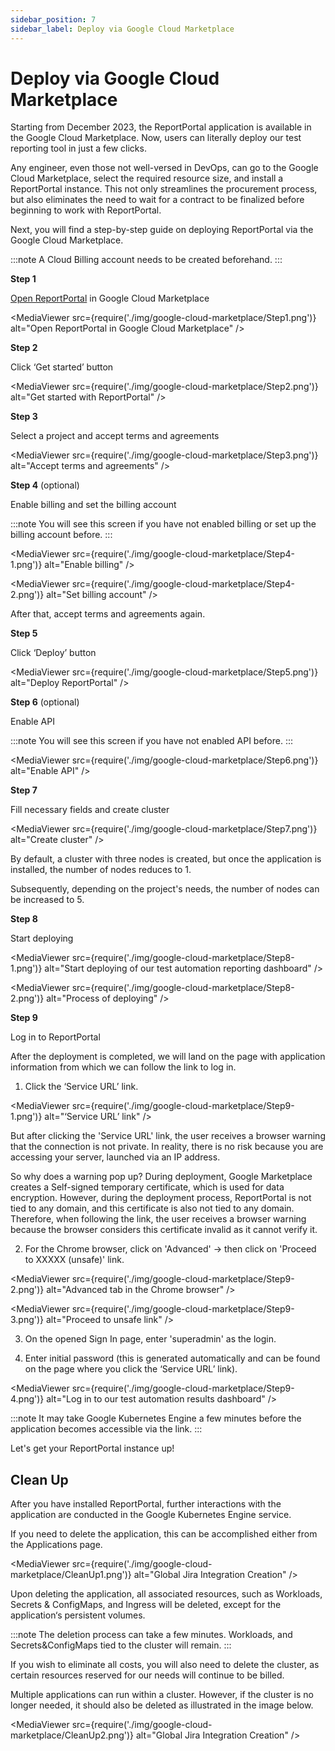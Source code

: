 ```yaml
---
sidebar_position: 7
sidebar_label: Deploy via Google Cloud Marketplace
---
```


# Deploy via Google Cloud Marketplace

Starting from December 2023, the ReportPortal application is available in the Google Cloud Marketplace. Now, users can literally deploy our test reporting tool in just a few clicks.

Any engineer, even those not well-versed in DevOps, can go to the Google Cloud Marketplace, select the required resource size, and install a ReportPortal instance. This not only streamlines the procurement process, but also eliminates the need to wait for a contract to be finalized before beginning to work with ReportPortal.

Next, you will find a step-by-step guide on deploying ReportPortal via the Google Cloud Marketplace.

:::note
A Cloud Billing account needs to be created beforehand.
:::

**Step 1**

[Open ReportPortal](https://console.cloud.google.com/marketplace/product/epam-mp-rp/reportportal?project=epam-mp-rp&pli=1) in Google Cloud Marketplace

<MediaViewer src={require('./img/google-cloud-marketplace/Step1.png')} alt="Open ReportPortal in Google Cloud Marketplace" />

**Step 2**

Click ‘Get started’ button

<MediaViewer src={require('./img/google-cloud-marketplace/Step2.png')} alt="Get started with ReportPortal" />

**Step 3**

Select a project and accept terms and agreements 

<MediaViewer src={require('./img/google-cloud-marketplace/Step3.png')} alt="Accept terms and agreements" />

**Step 4** (optional)

Enable billing and set the billing account

:::note
You will see this screen if you have not enabled billing or set up the billing account before.
:::

<MediaViewer src={require('./img/google-cloud-marketplace/Step4-1.png')} alt="Enable billing" />

<MediaViewer src={require('./img/google-cloud-marketplace/Step4-2.png')} alt="Set billing account" />

After that, accept terms and agreements again.

**Step 5**

Click ‘Deploy’ button 

<MediaViewer src={require('./img/google-cloud-marketplace/Step5.png')} alt="Deploy ReportPortal" />

**Step 6** (optional)

Enable API

:::note
You will see this screen if you have not enabled API before.
:::

<MediaViewer src={require('./img/google-cloud-marketplace/Step6.png')} alt="Enable API" />

**Step 7**

Fill necessary fields and create cluster 

<MediaViewer src={require('./img/google-cloud-marketplace/Step7.png')} alt="Create cluster" />

By default, a cluster with three nodes is created, but once the application is installed, the number of nodes reduces to 1.

Subsequently, depending on the project's needs, the number of nodes can be increased to 5.

**Step 8**

Start deploying

<MediaViewer src={require('./img/google-cloud-marketplace/Step8-1.png')} alt="Start deploying of our test automation reporting dashboard" />

<MediaViewer src={require('./img/google-cloud-marketplace/Step8-2.png')} alt="Process of deploying" />

**Step 9**

Log in to ReportPortal

After the deployment is completed, we will land on the page with application information from which we can follow the link to log in.

1. Click the ‘Service URL’ link.

<MediaViewer src={require('./img/google-cloud-marketplace/Step9-1.png')} alt="‘Service URL’ link" />

But after clicking the 'Service URL' link, the user receives a browser warning that the connection is not private. In reality, there is no risk because you are accessing your server, launched via an IP address.

So why does a warning pop up? During deployment, Google Marketplace creates a Self-signed temporary certificate, which is used for data encryption. However, during the deployment process, ReportPortal is not tied to any domain, and this certificate is also not tied to any domain. Therefore, when following the link, the user receives a browser warning because the browser considers this certificate invalid as it cannot verify it.

2. For the Chrome browser, click on 'Advanced' -> then click on 'Proceed to XXXXX (unsafe)' link. 

<MediaViewer src={require('./img/google-cloud-marketplace/Step9-2.png')} alt="Advanced tab in the Chrome browser" />

<MediaViewer src={require('./img/google-cloud-marketplace/Step9-3.png')} alt="Proceed to unsafe link" />

3. On the opened Sign In page, enter 'superadmin' as the login.

4. Enter initial password (this is generated automatically and can be found on the page where you click the ‘Service URL’ link). 

<MediaViewer src={require('./img/google-cloud-marketplace/Step9-4.png')} alt="Log in to our test automation results dashboard" />

:::note
It may take Google Kubernetes Engine a few minutes before the application becomes accessible via the link.
:::

Let's get your ReportPortal instance up!

## Clean Up

After you have installed ReportPortal, further interactions with the application are conducted in the Google Kubernetes Engine service.

If you need to delete the application, this can be accomplished either from the Applications page.

<MediaViewer src={require('./img/google-cloud-marketplace/CleanUp1.png')} alt="Global Jira Integration Creation" />

Upon deleting the application, all associated resources, such as Workloads, Secrets & ConfigMaps, and Ingress will be deleted, except for the application‘s persistent volumes.

:::note
The deletion process can take a few minutes. Workloads, and Secrets&ConfigMaps tied to the cluster will remain.
:::

If you wish to eliminate all costs, you will also need to delete the cluster, as certain resources reserved for our needs will continue to be billed.

Multiple applications can run within a cluster. However, if the cluster is no longer needed, it should also be deleted as illustrated in the image below.

<MediaViewer src={require('./img/google-cloud-marketplace/CleanUp2.png')} alt="Global Jira Integration Creation" />
